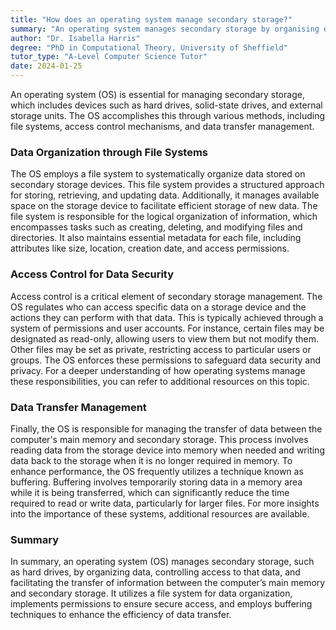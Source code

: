 ```yaml
---
title: "How does an operating system manage secondary storage?"
summary: "An operating system manages secondary storage by organising data, controlling access, and handling data transfers."
author: "Dr. Isabella Harris"
degree: "PhD in Computational Theory, University of Sheffield"
tutor_type: "A-Level Computer Science Tutor"
date: 2024-01-25
---
```


An operating system (OS) is essential for managing secondary storage, which includes devices such as hard drives, solid-state drives, and external storage units. The OS accomplishes this through various methods, including file systems, access control mechanisms, and data transfer management.

### Data Organization through File Systems

The OS employs a file system to systematically organize data stored on secondary storage devices. This file system provides a structured approach for storing, retrieving, and updating data. Additionally, it manages available space on the storage device to facilitate efficient storage of new data. The file system is responsible for the logical organization of information, which encompasses tasks such as creating, deleting, and modifying files and directories. It also maintains essential metadata for each file, including attributes like size, location, creation date, and access permissions.

### Access Control for Data Security

Access control is a critical element of secondary storage management. The OS regulates who can access specific data on a storage device and the actions they can perform with that data. This is typically achieved through a system of permissions and user accounts. For instance, certain files may be designated as read-only, allowing users to view them but not modify them. Other files may be set as private, restricting access to particular users or groups. The OS enforces these permissions to safeguard data security and privacy. For a deeper understanding of how operating systems manage these responsibilities, you can refer to additional resources on this topic.

### Data Transfer Management

Finally, the OS is responsible for managing the transfer of data between the computer's main memory and secondary storage. This process involves reading data from the storage device into memory when needed and writing data back to the storage when it is no longer required in memory. To enhance performance, the OS frequently utilizes a technique known as buffering. Buffering involves temporarily storing data in a memory area while it is being transferred, which can significantly reduce the time required to read or write data, particularly for larger files. For more insights into the importance of these systems, additional resources are available.

### Summary

In summary, an operating system (OS) manages secondary storage, such as hard drives, by organizing data, controlling access to that data, and facilitating the transfer of information between the computer’s main memory and secondary storage. It utilizes a file system for data organization, implements permissions to ensure secure access, and employs buffering techniques to enhance the efficiency of data transfer.
    